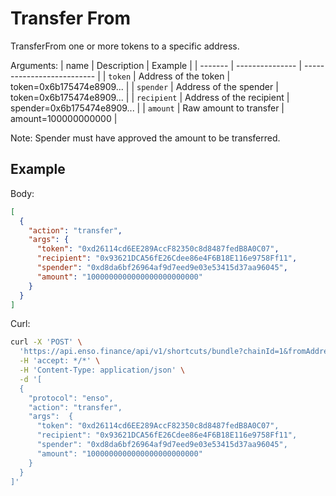 # Transfer From

TransferFrom one or more tokens to a specific address.

Arguments:
| name | Description | Example |
| ------- | ---------------    | -------------------------- |
| `token` | Address of the token | token=0x6b175474e8909... |
| `spender` | Address of the spender | token=0x6b175474e8909... |
| `recipient` | Address of the recipient | spender=0x6b175474e8909... |
| `amount` | Raw amount to transfer | amount=100000000000 |

Note: Spender must have approved the amount to be transferred.
## Example

Body:

```json
[
  {
    "action": "transfer",
    "args": {
      "token": "0xd26114cd6EE289AccF82350c8d8487fedB8A0C07",
      "recipient": "0x93621DCA56fE26Cdee86e4F6B18E116e9758Ff11",
      "spender": "0xd8da6bf26964af9d7eed9e03e53415d37aa96045",
      "amount": "1000000000000000000000000"
    }
  }
]
```

Curl:

```bash copy
curl -X 'POST' \
  'https://api.enso.finance/api/v1/shortcuts/bundle?chainId=1&fromAddress=0xd8da6bf26964af9d7eed9e03e53415d37aa96045' \
  -H 'accept: */*' \
  -H 'Content-Type: application/json' \
  -d '[
  {
    "protocol": "enso",
    "action": "transfer",
    "args":  {
      "token": "0xd26114cd6EE289AccF82350c8d8487fedB8A0C07",
      "recipient": "0x93621DCA56fE26Cdee86e4F6B18E116e9758Ff11",
      "spender": "0xd8da6bf26964af9d7eed9e03e53415d37aa96045",
      "amount": "1000000000000000000000000"
    }
  }
]'
```


